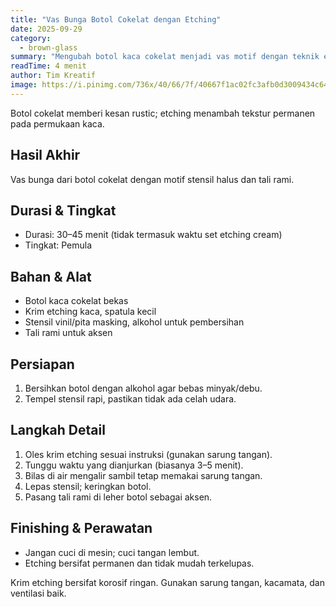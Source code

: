 ```yaml
---
title: "Vas Bunga Botol Cokelat dengan Etching"
date: 2025-09-29
category:
  - brown-glass
summary: "Mengubah botol kaca cokelat menjadi vas motif dengan teknik etching sederhana."
readTime: 4 menit
author: Tim Kreatif
image: https://i.pinimg.com/736x/40/66/7f/40667f1ac02fc3afb0d3009434c64c25.jpg
---
```


Botol cokelat memberi kesan rustic; etching menambah tekstur permanen pada permukaan kaca.

## Hasil Akhir

Vas bunga dari botol cokelat dengan motif stensil halus dan tali rami.

## Durasi & Tingkat

- Durasi: 30–45 menit (tidak termasuk waktu set etching cream)
- Tingkat: Pemula

## Bahan & Alat

- Botol kaca cokelat bekas
- Krim etching kaca, spatula kecil
- Stensil vinil/pita masking, alkohol untuk pembersihan
- Tali rami untuk aksen

## Persiapan

1. Bersihkan botol dengan alkohol agar bebas minyak/debu.
2. Tempel stensil rapi, pastikan tidak ada celah udara.

## Langkah Detail

1. Oles krim etching sesuai instruksi (gunakan sarung tangan).
2. Tunggu waktu yang dianjurkan (biasanya 3–5 menit).
3. Bilas di air mengalir sambil tetap memakai sarung tangan.
4. Lepas stensil; keringkan botol.
5. Pasang tali rami di leher botol sebagai aksen.

## Finishing & Perawatan

- Jangan cuci di mesin; cuci tangan lembut.
- Etching bersifat permanen dan tidak mudah terkelupas.

<TipBox title="Keamanan">
  Krim etching bersifat korosif ringan. Gunakan sarung tangan, kacamata, dan
  ventilasi baik.
</TipBox>
